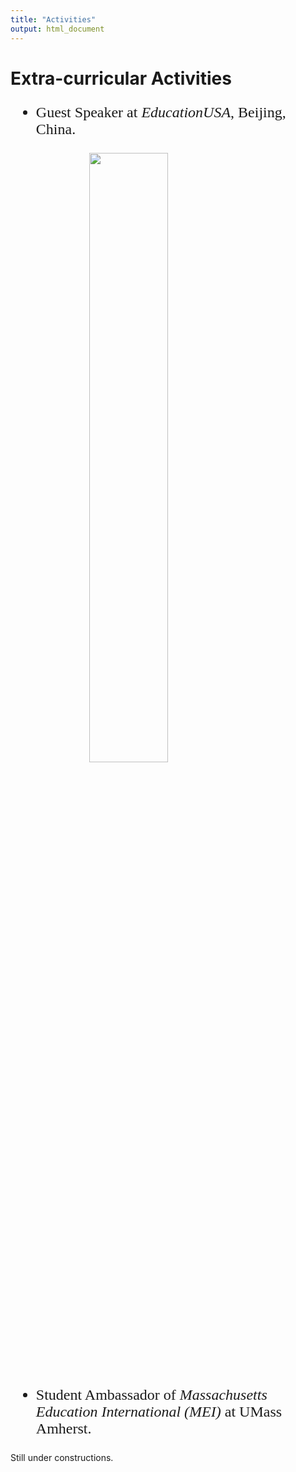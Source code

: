```yaml
---
title: "Activities"
output: html_document
---
```

<style>
ul {font-family: Times New Roman; font-size: 24px;}
img {display: block; margin-left: auto; margin-right: auto; margin-bottom: 10px;}
@media screen and (min-width:700px) {
  img {width: 50%;}
}
@media screen and (max-width:699px) {
  img {}
}
</style>

<div id="backhome"><a href="index.html"><i class="fa fa-home" aria-hidden="true"></i></a></div>

# Extra-curricular Activities
- Guest Speaker at *EducationUSA*, Beijing, China.

![](Gallery/EducationUSA_2014.jpg)

- Student Ambassador of *Massachusetts Education International (MEI)* at UMass Amherst.

Still under constructions.